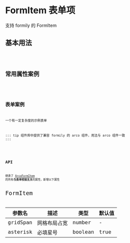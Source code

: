 # FormItem 表单项

支持 formily 的 FormItem

## 基本用法

<code src='~/form-item/basic.tsx' />

## 常用属性案例

<code src='~/form-item/properties.tsx' />

## 表单案例

一个有一定复杂度的示例表单

::: tip
组件库中提供了兼容 formily 的 arco 组件，用法与 arco 组件一致
:::

<code src='~/form-item/instance.tsx' />

## API

继承了 [ArcoFormItem](https://arco.design/react/components/form#api) 的所有**与表单校验无关**的属性，新增以下属性

<font size='4'>FormItem</font>

| 参数名   | 描述         | 类型    | 默认值 |
| -------- | ------------ | ------- | ------ |
| gridSpan | ⽹格布局占宽 | number  | -      |
| asterisk | 必填星号     | boolean | true   |
